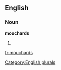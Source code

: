 ==English==

===Noun===
'''mouchards'''

# {{plural of|[[mouchard]]}}

[[Category:English plurals]]

[[fr:mouchards]]
